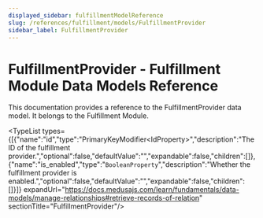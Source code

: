 ```yaml
---
displayed_sidebar: fulfillmentModelReference
slug: /references/fulfillment/models/FulfillmentProvider
sidebar_label: FulfillmentProvider
---
```



# FulfillmentProvider - Fulfillment Module Data Models Reference

This documentation provides a reference to the FulfillmentProvider data model. It belongs to the Fulfillment Module.

<SourceCodeLink link="https://github.com/medusajs/medusa/blob/d73d8e99030415e76359c6406fe0d33fe809bbdc/packages/modules/fulfillment/src/models/fulfillment-provider.ts#L3" />

<TypeList types={[{"name":"id","type":"PrimaryKeyModifier&#60;IdProperty&#62;","description":"The ID of the fulfillment provider.","optional":false,"defaultValue":"","expandable":false,"children":[]},{"name":"is_enabled","type":"`BooleanProperty`","description":"Whether the fulfillment provider is enabled.","optional":false,"defaultValue":"","expandable":false,"children":[]}]} expandUrl="https://docs.medusajs.com/learn/fundamentals/data-models/manage-relationships#retrieve-records-of-relation" sectionTitle="FulfillmentProvider"/>
